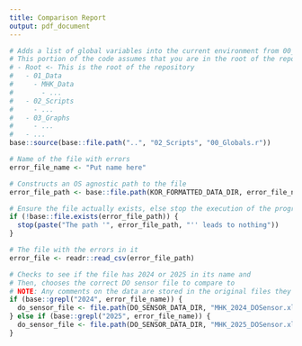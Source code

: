```yaml
---
title: Comparison Report
output: pdf_document
---
```

<!-- 
    This file is used to make it easier to resolve issues of accidentally collecting too few or too much data with the Sonde
-->

<!-- This chunk handles a bunch of pre-processing and won't display anything -->
```r
# Adds a list of global variables into the current environment from 00_Globals.r
# This portion of the code assumes that you are in the root of the repository
# - Root <- This is the root of the repository
#   - 01_Data
#     - MHK_Data
#       - ...
#   - 02_Scripts
#     - ...
#   - 03_Graphs
#     - ...
#   - ...
base::source(base::file.path("..", "02_Scripts", "00_Globals.r"))

# Name of the file with errors
error_file_name <- "Put name here"

# Constructs an OS agnostic path to the file
error_file_path <- base::file.path(KOR_FORMATTED_DATA_DIR, error_file_name)

# Ensure the file actually exists, else stop the execution of the program
if (!base::file.exists(error_file_path)) {
  stop(paste("The path '", error_file_path, "'' leads to nothing"))
}

# The file with the errors in it
error_file <- readr::read_csv(error_file_path)

# Checks to see if the file has 2024 or 2025 in its name and
# Then, chooses the correct DO sensor file to compare to
# NOTE: Any comments on the data are stored in the original files they came from (Minnewaska_FieldDataYYYY.xlsx)
if (base::grepl("2024", error_file_name)) {
  do_sensor_file <- file.path(DO_SENSOR_DATA_DIR, "MHK_2024_DOSensor.xlsx")
} else if (base::grepl("2025", error_file_name)) {
  do_sensor_file <- file.path(DO_SENSOR_DATA_DIR, "MHK_2025_DOSensor.xlsx")
}
```